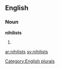 
==English==

===Noun===
'''nihilists'''

# {{plural of|[[nihilist]]}}

[[Category:English plurals]]

[[ar:nihilists]]
[[sv:nihilists]]
